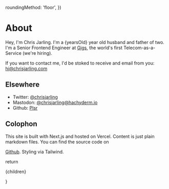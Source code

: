 
  roundingMethod: 'floor',
})

# About

Hey, I'm Chris Jarling. I'm a {yearsOld} year old husband and
father of two. I'm a Senior Frontend Engineer at <a href="https://gigs.com">Gigs</a>,
the world's first Telecom-as-a-Service (we're hiring).

If you want to contact me, I&apos;d be stoked to receive and email from
you: <a href="mailto:hi@chrisjarling.com">hi@chrisjarling.com</a>

## Elsewhere

- Twitter: <a href="https://twitter.com/chrisjarling">@chrisjarling</a>
- Mastodon: <a href="https://hachyderm.io/@chrisjarling">@chrisjarling@hachyderm.io</a>
- Github: <a href="https://github.com/Plsr">Plsr</a>

## Colophon

This site is built with Next.js and hosted on Vercel. Content is just
plain markdown files. You can find the source code on

<a href="https://github.com/Plsr/website-next">Github</a>. Styling via Tailwind.

  return <div className="prose dark:prose-invert">{children}</div>

}
